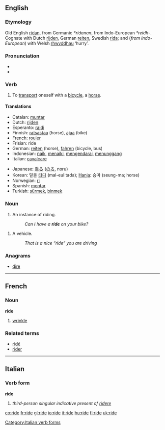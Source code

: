 ==English==

===Etymology===
Old English [[ridan|rīdan]], from Germanic ''*ridanan'', from Indo-European ''*reidh-''. Cognate with Dutch [[rijden]], German [[reiten]], Swedish [[rida]]; and (''from Indo-European'') with Welsh [[rhwyddhau]] ‘hurry’.

===Pronunciation===
*{{SAMPA|/"raId/}}
*{{IPA|/'raɪd/}}

===Verb===
{{en-verb|rides|riding|rode|ridden}}

# To [[transport]] oneself with a [[bicycle]], a [[horse]].

====Translations====
{{top}}
*Catalan: [[muntar]]
*Dutch: [[rijden]]
*Esperanto: [[rajdi]]
*Finnish: [[ratsastaa]] (horse), [[ajaa]] (bike)
*French: [[rouler]]
*Frisian: ride
*German: [[reiten]] (horse), [[fahren]] (bicycle, bus)
*Indonesian: [[naik]], [[naik|menaiki]], [[kendara|mengendarai]], [[tunggang|menunggang]]
*Italian: [[cavalcare]]
{{mid}}
*Japanese: [[乗る]] ([[のる]], noru)
*Korean: 말을 [[타다]] (mal-eul tada); [[Hanja]]: 승마 (seung-ma; horse)
*Norwegian: [[ri]]
*Spanish: [[montar]]
*Turkish: [[sürmek]], [[binmek]]
{{bottom}}

===Noun===
{{en-noun}}

#An instance of riding.
#:''Can I have a '''ride''' on your bike?''

#A vehicle.
#:''That is a nice “ride” you are driving''

===Anagrams===
*[[dire]]

----

==French==

===Noun===
'''ride''' {{f}}

# [[wrinkle]]

===Related terms===
*[[ridé]]
*[[rider]]

----

==Italian==

===Verb form===
'''ride'''

# ''third-person singular indicative present of [[ridere]]''

[[Category:Italian verb forms]]

[[co:ride]]
[[fr:ride]]
[[gl:ride]]
[[io:ride]]
[[it:ride]]
[[hu:ride]]
[[fi:ride]]
[[uk:ride]]